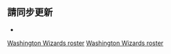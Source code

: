 <noinclude>{{noteTA|G1=NBA}}</noinclude>{{NBA roster header|team=华盛顿奇才}} 

{{player2 | num = 9 | redlink = 丹尼·阿維迪亞 | englink = Deni Avdija | pos = F | ft = 6 | in = 9 | lbs = 210 | from = {{link-he|特拉維夫馬卡比籃球俱樂部|מכבי תל אביב (כדורסל)|特拉維夫馬卡比}} | DOB = 2001–01–03 }}
{{player2 | num = 3 | first = 布拉德利 | last = 比尔 | pos = G | ft = 6 | in = 4 | lbs = 207 | school = Florida | DOB = 1993–06–28 | inj = yes }}
{{player2 | num = 13 | redlink = 湯瑪斯·布萊恩 | englink = Thomas Bryant (basketball) | pos = F/C | ft = 6 | in = 10 | lbs = 248 | school = Indiana | DOB = 1997–07–31 }}
{{player2 | num = 1 | first = 肯塔维奥斯 | last = 卡德维尔-波普 | pos = G | ft = 6 | in = 5 | lbs = 204 | school = Georgia | DOB = 1993–02–18 }}
{{player2 | num = 22 | first = 小弗农 | last = 凯里 | pos = F/C | ft = 6 | in = 9 | lbs = 270 | school = Duke | DOB = 2001–02–25 }}
{{player2 | num = 21 | first = 丹尼爾 | last = 加福德 | pos = F/C | ft = 6 | in = 9 | lbs = 234 | school = Arkansas | DOB = 1998–10–01 }}
{{player2 | num = 16 | redlink = 安東尼·吉爾 | englink = Anthony Gill (basketball) | pos = F | ft = 6 | in = 7 | lbs = 230 | school = Virginia | DOB = 1992–10–17 }}
{{player2 | num = 8 | name = 八村壘 | pos = F | ft = 6 | in = 8 | lbs = 230 | school = Gonzaga | DOB = 1998–02–08 }}
{{player2 | num = 24 | redlink = 科瑞·基斯佩特 | englink = Corey Kispert | pos = F | ft = 6 | in = 6 | lbs = 224 | school = Gonzaga | DOB = 1999–03–03 }}
{{player2 | num = 33 | first = 凯尔 | last = 库兹马 | pos = F | ft = 6 | in = 9 | lbs = 221 | school = Utah | DOB = 1995–07–24 }}
{{player2 | num = 19 | first = 勞爾 | last = 內托 | pos = G | ft = 6 | in = 2 | lbs = 180 | from = {{link-es|武康大學莫夕亞籃球俱樂部|Club Baloncesto Murcia|UCAM莫夕亞}} | DOB = 1992–05–19 }}
{{player2 | num = F/C | first = 克里斯塔普斯 | last = 波爾津吉斯 | pos = 6 | ft = 7 | in = 3 | lbs = 240 | from = {{link-es|塞維利亞籃球俱樂部|Real Betis Baloncesto|塞維利亞}} | DOB = 1995–08–02 }}
{{player2 | num = 31 | first = 托馬什 | last = 薩托蘭斯基 | pos = G | ft = 6 | in = 7 | lbs = 210 | from = [[巴塞罗那足球俱乐部篮球队|巴塞隆納]] | DOB = 1991–10–30 }}
{{player2 | num = 20 | redlink = 喬丹·謝克爾 | englink = Jordan Schakel | pos = G | ft = 6 | in = 6 | lbs = 220 | school = San Diego State | DOB = 1998–06–13 | note = TW }}
{{player2 | num = 10 | first = 伊許 | last = 史密斯 | pos = G | ft = 6 | in = 0 | lbs = 175 | school = Wake Forest | DOB = 1988–07–05 }}
{{player2 | num = 14 | redlink = 以賽亞·托德 | englink = Isaiah Todd | pos = F | ft = 6 | in = 9 | lbs = 219 | from = {{link-en|神言基督徒學院|Word of God Christian Academy}} | DOB = 2001–10–17 | note = GL }}
{{player2 | num = 5 | redlink = 卡修斯·溫斯頓 | englink = Cassius Winston | pos = G | ft = 6 | in = 1 | lbs = 185 | school = Michigan State | DOB = 1998–02–28 | note= TW }} 

{{NBA roster footer
| head_coach = 
* {{link-en|小韋斯·昂塞爾德|Wes Unseld Jr.}}
| asst_coach =
* {{link-en|約瑟·布萊爾|Joseph Blair}}
* {{link-en|帕特·德拉尼 (籃球教練)|Pat Delany (basketball)|帕特·德拉尼}}
* {{link-en|扎克·格特里 (籃球教練)|Zach Guthrie (basketball)|扎克·格特里}}
* {{link-en|邁克·米勒 (1964年出生籃球教練)|Mike Miller (basketball, born 1964)|邁克·米勒}}
* {{link-en|迪恩·奧利佛 (統計學家)|Dean Oliver (statistician)|迪恩·奧利佛}}
* {{link-en|瑞恩·里奇曼|Ryan Richman}}
| roster_url = http://www.nba.com/wizards/roster/
| transaction_url = http://www.hoopshype.com/general_managers/ernie_grunfeld.htm
| accessdate = 2022−02−10
}}<noinclude>

== 請同步更新 ==
*{{tl|华盛顿奇才现时球员名单}}

[[Category:NBA球員名單導航模板|Washington Wizards roster]]
[[Category:華盛頓巫師|Washington Wizards roster]]
</noinclude>